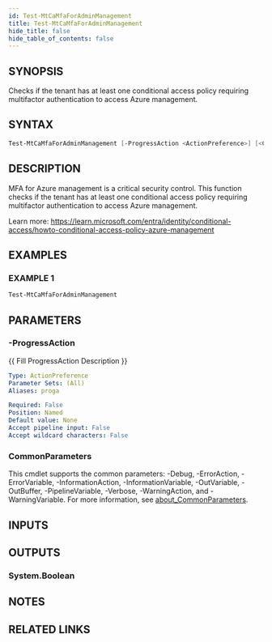 ```yaml
---
id: Test-MtCaMfaForAdminManagement
title: Test-MtCaMfaForAdminManagement
hide_title: false
hide_table_of_contents: false
---
```


## SYNOPSIS

Checks if the tenant has at least one conditional access policy requiring multifactor authentication to access Azure management.

## SYNTAX

```powershell
Test-MtCaMfaForAdminManagement [-ProgressAction <ActionPreference>] [<CommonParameters>]
```

## DESCRIPTION

MFA for Azure management is a critical security control.
This function checks if the tenant has at least one
conditional access policy requiring multifactor authentication to access Azure management.

Learn more:
https://learn.microsoft.com/entra/identity/conditional-access/howto-conditional-access-policy-azure-management

## EXAMPLES

### EXAMPLE 1

```powershell
Test-MtCaMfaForAdminManagement
```

## PARAMETERS

### -ProgressAction

\{\{ Fill ProgressAction Description \}\}

```yaml
Type: ActionPreference
Parameter Sets: (All)
Aliases: proga

Required: False
Position: Named
Default value: None
Accept pipeline input: False
Accept wildcard characters: False
```

### CommonParameters

This cmdlet supports the common parameters: -Debug, -ErrorAction, -ErrorVariable, -InformationAction, -InformationVariable, -OutVariable, -OutBuffer, -PipelineVariable, -Verbose, -WarningAction, and -WarningVariable. For more information, see [about_CommonParameters](http://go.microsoft.com/fwlink/?LinkID=113216).

## INPUTS

## OUTPUTS

### System.Boolean

## NOTES

## RELATED LINKS
